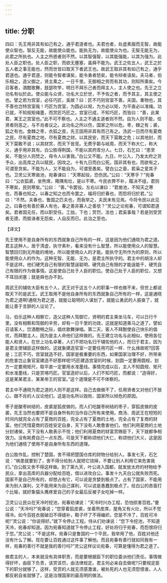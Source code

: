 ```yaml
---
---
---
```

title: 分职
---



四曰：先王用非其有如己有之，通乎君道者也。夫君也者，处虚素服而无智，故能使众智也。智反无能，故能使众能也。能执无为，故能使众为也。无智无能无为，此君之所执也。人主之所惑者则不然。以其智强智，以其能强能，以其为强为。此处人臣之职也。处人臣之职，而欲无壅塞，虽舜不能为。武王之佐五人，武王之於五人者之事无能也，然而世皆曰取天下者武王也。故武王取非其有如己有之，通乎君道也。通乎君道，则能令智者谋矣，能令勇者怒矣，能令辩者语矣。夫马者，伯乐相之，造父御之，贤主乘之，一日千里。无御相之劳而有其功，则知所乘矣。今召客者，酒酣歌舞，鼓瑟吹竽，明日不拜乐己者而拜主人，主人使之也。先王之立功名有似於此。使众能与众贤，功名大立於世，不予佐之者，而予其主，其主使之也。譬之若为宫室，必任巧匠，奚故？曰：匠不巧则宫室不善。夫国，重物也，其不善也岂特宫室哉！巧匠为宫室，为圆必以规，为方必以矩，为平直必以准绳。功已就，不知规矩绳墨，而赏匠巧匠之。宫室已成，不知巧匠，而皆曰：“善，此某君、某王之宫室也。”此不可不察也。人主之不通主道者则不然。自为人则不能，任贤者则恶之，与不肖者议之。此功名之所以伤，国家之所以危。枣，棘之有；裘，狐之有也。食棘之枣，衣狐之皮，先王固用非其有而己有之。汤武一日而尽有夏商之民，尽有夏商之地，尽有夏商之财。以其民安，而天下莫敢之危；以其地封，而天下莫敢不说；以其财赏，而天下皆竞。无费乎郼与岐周，而天下称大仁，称大义，通乎用非其有。白公胜得荆国，不能以其府库分人。七日，石乞曰：“患至矣，不能分人则焚之，毋令人以害我。”白公又不能。九日，叶公入，乃发太府之货予众，出高库之兵以赋民，因攻之。十有九日而白公死。国非其有也，而欲有之，可谓至贪矣。不能为人，又不能自为，可谓至愚矣。譬白公之啬，若枭之爱其子也。卫灵公天寒凿池，宛春谏曰：“天寒起役，恐伤民。”公曰：“天寒乎？”宛春曰：“公衣狐裘，坐熊席，陬隅有灶，是以不寒。今民衣弊不补，履决不组，君则不寒矣，民则寒矣。”公曰： “善。”令罢役。左右以谏曰：“君凿池，不知天之寒也，而春也知之。以春之知之也而令罢之，福将归於春也，而怨将归於君。”公曰：“不然。夫春也，鲁国之匹夫也，而我举之，夫民未有见焉。今将令民以此见之。曰春也有善於寡人有也，春之善非寡人之善欤？”灵公之论宛春，可谓知君道矣。君者固无任，而以职受任。工拙，下也；赏罚，法也；君奚事哉？若是则受赏者无德，而抵诛者无怨矣，人自反而已。此治之至也。

【译文】

先王使用不是自身所有的东西就象自己所有的一样，这是因为他们通晓为君之道。君主这种人，居于清虚，执守素朴，看来没有什么智慧，所以能使用众人的智慧。智慧回归到无所能的境地，所以能使用众人的才能。能执守无所作为的原则，所以能使用众人的作为。这种无智、无能、无为，是君主所执守的。君主中的胡涂人却不是这样。他们硬凭自己有限的智慧逞聪明，硬凭自己有限的才能逞能干，硬凭自己有限的作为做事情。这是使自己处于人臣的职位。使自己处于人臣的职位，又想不耳目闭塞；就是舜也办不到。

周武王的辅佐大臣有五个人，武王对于这五个人的职事一样也做不来，但世上都说取天下的是武王。武王取用不是他自身所有的东西就象自己所有的一样，这是通晓为君之道啊!通晓为君之道，就能让聪明的人谋划了，就能让勇武的人振奋了，就能让善于言辞的人议论了。

马，伯乐这种人相察它，造父这种人驾御它，贤明的君主乘坐马车，可以日行千里。没有相察和驾御的辛劳，却有一日千里的功效，这就是知道乘马之道了。譬如召请客人，饮酒酣畅之际，倡优歌舞弹唱。第二天，客人不拜酣使自己快乐的倡优，而拜酣主人，因为是主人命他们这样做的。先王建立功名与此相似，使用各位能人和贤人，在世上功名卓著，人们不把功名归干辅佐他的人，而归于君主，因为是君主使辅臣这样做的。这就象建造官室一定要任用巧匠一样．什幺缘故呢?回答是；工匠不巧，宫室就造不好。国家是极重要的东西，如果国家治理不好，所带来的危害岂止象官室建造不好那样呢!巧匠建造宫室的时候，划圆一定要用圆规，划方一定要用矩尺，取平直一定要用水准墨线。事情完成以后，主人不知圆规、矩尺和水准墨线，只是赏埸巧匠。官室造好以后，人们不知巧匠，而都说：“造得好，这是某某君主、某某帝王的官室。”这个道理是不可不体察的。

君主中不通晓为君之道的人则不是这样。自己去做做不了，任用贤者又对他们不放心，跟不肖的人议论他们。这是功名所以毁败、国家所以倾危的原因。

枣子是酸枣树结的，皮裘是狐皮做的。而人们吃酸枣树结的枣子，穿狐皮做的皮裘，先王当然也要把不是自身所有的当作自己所有来使用。商汤、周武王在短短的时间内就完全占有了夏商的百姓，完全占有了夏商的土地，完全占有了复商的财富。他们凭惜夏商的百姓安定自身，天下没有人敢惫害他们，他们利用夏商的土地分封诸侯，天下没有人敢表示不悦；他们利用夏商的财富赏赐臣下，天下就都争相效力。没有耗费自己一点东西，可是天下都称颂他们大仁，称颂他们大义，这是因为他们通晓了使用不是自身所有东西的道理。

白公胜作乱，控制了楚国，舍不得把楚国仓库的财物分给别人。事发七天，石乞说：“祸患就要到了，舍不得分给别人就把它烧掉，不要让别人利用它来危害我们。”白公胜又舍不得这样做。到了第九天，叶公进入国都，就发放太府的材物给予民众，拿出高库的兵器分配给百姓，借以进攻白公。事发十九天白公就失败而死。国家不是自己所有的，却想占有它，可以说是贪婪到极点了。占有了国家，不能用来为别人谋利，又不能用来为自己谋利，可以说是愚蠢到极点了。给白公的吝啬打个比喻，就好象猫头鹰疼爱自己的子女最后反被子女吃掉一样。

卫灵公让民众在天冷时挖池，宛春劝谏说：“天冷时兴办工程，恐怕损害百姓。”曼公说：“天冷吗?”宛春说；“您穿着狐皮裘，坐着熊皮席，屋角又有火灶，所以不觉得冷。如今百姓衣服破旧不得缝补，鞋子坏了不得编织，您是不冷了，百姓可冷呢!”灵公说：“你说得好。”就下令停止工程。侍从们劝谏说：“您下令挖池，不知道天冷，宛春却知道。因为宛春知道就下令停止工程，好处将归于宛春，而怨恨将归于您。”灵公说；“不是这样。宛春只是鲁国的一个平民，我举用了他，百姓对他还没有什么了解。现在要让百姓通过这件事了解他。而且宛春有善行就如同我有一样，宛春的善行不就是我的善行吗?”灵公这样议论宛春，可算是懂得为君之道了。

做君主的人，本来就没有具体职责，而是要根据臣下的职位委派他们责任。事情做得好坏，由臣下负责，该赏该罚，由法律规定。君主何必亲自去做呢?只要规定臣下的职分就够了。这样，受赏的人就无须感激谁，被处死的人也无须怨恨谁，人人都反躬自省就够了。这是治理国家的最高明的做法。